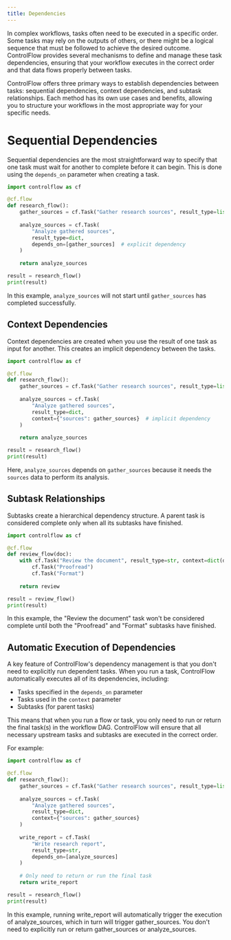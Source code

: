 ```yaml
---
title: Dependencies
---
```


In complex workflows, tasks often need to be executed in a specific order. Some tasks may rely on the outputs of others, or there might be a logical sequence that must be followed to achieve the desired outcome. ControlFlow provides several mechanisms to define and manage these task dependencies, ensuring that your workflow executes in the correct order and that data flows properly between tasks.

ControlFlow offers three primary ways to establish dependencies between tasks: sequential dependencies, context dependencies, and subtask relationships. Each method has its own use cases and benefits, allowing you to structure your workflows in the most appropriate way for your specific needs.

# Sequential Dependencies

Sequential dependencies are the most straightforward way to specify that one task must wait for another to complete before it can begin. This is done using the `depends_on` parameter when creating a task.

```python
import controlflow as cf

@cf.flow
def research_flow():
    gather_sources = cf.Task("Gather research sources", result_type=list[str])
    
    analyze_sources = cf.Task(
        "Analyze gathered sources",
        result_type=dict,
        depends_on=[gather_sources]  # explicit dependency
    )
    
    return analyze_sources

result = research_flow()
print(result)
```

In this example, `analyze_sources` will not start until `gather_sources` has completed successfully.

## Context Dependencies

Context dependencies are created when you use the result of one task as input for another. This creates an implicit dependency between the tasks.

```python
import controlflow as cf

@cf.flow
def research_flow():
    gather_sources = cf.Task("Gather research sources", result_type=list[str])
    
    analyze_sources = cf.Task(
        "Analyze gathered sources",
        result_type=dict,
        context={"sources": gather_sources}  # implicit dependency
    )
    
    return analyze_sources

result = research_flow()
print(result)
```

Here, `analyze_sources` depends on `gather_sources` because it needs the `sources` data to perform its analysis.

## Subtask Relationships

Subtasks create a hierarchical dependency structure. A parent task is considered complete only when all its subtasks have finished.

```python
import controlflow as cf

@cf.flow
def review_flow(doc):
    with cf.Task("Review the document", result_type=str, context=dict(doc=doc)) as review:
        cf.Task("Proofread")
        cf.Task("Format")
    
    return review

result = review_flow()
print(result)
```

In this example, the "Review the document" task won't be considered complete until both the "Proofread" and "Format" subtasks have finished.

## Automatic Execution of Dependencies

A key feature of ControlFlow's dependency management is that you don't need to explicitly run dependent tasks. When you run a task, ControlFlow automatically executes all of its dependencies, including:

- Tasks specified in the `depends_on` parameter
- Tasks used in the `context` parameter
- Subtasks (for parent tasks)

This means that when you run a flow or task, you only need to run or return the final task(s) in the workflow DAG. ControlFlow will ensure that all necessary upstream tasks and subtasks are executed in the correct order.

For example:

```python
import controlflow as cf

@cf.flow
def research_flow():
    gather_sources = cf.Task("Gather research sources", result_type=list[str])
    
    analyze_sources = cf.Task(
        "Analyze gathered sources",
        result_type=dict,
        context={"sources": gather_sources}
    )
    
    write_report = cf.Task(
        "Write research report",
        result_type=str,
        depends_on=[analyze_sources]
    )
    
    # Only need to return or run the final task
    return write_report

result = research_flow()
print(result)
```
In this example, running write_report will automatically trigger the execution of analyze_sources, which in turn will trigger gather_sources. You don't need to explicitly run or return gather_sources or analyze_sources.
